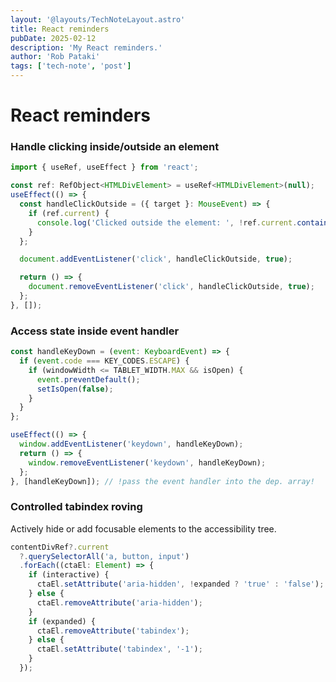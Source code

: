 ```yaml
---
layout: '@layouts/TechNoteLayout.astro'
title: React reminders
pubDate: 2025-02-12
description: 'My React reminders.'
author: 'Rob Pataki'
tags: ['tech-note', 'post']
---
```


# React reminders

### Handle clicking inside/outside an element

```js
import { useRef, useEffect } from 'react';

const ref: RefObject<HTMLDivElement> = useRef<HTMLDivElement>(null);
useEffect(() => {
  const handleClickOutside = ({ target }: MouseEvent) => {
    if (ref.current) {
      console.log('Clicked outside the element: ', !ref.current.contains(target as Node));
    }
  };

  document.addEventListener('click', handleClickOutside, true);

  return () => {
    document.removeEventListener('click', handleClickOutside, true);
  };
}, []);
```

### Access state inside event handler

```js
const handleKeyDown = (event: KeyboardEvent) => {
  if (event.code === KEY_CODES.ESCAPE) {
    if (windowWidth <= TABLET_WIDTH.MAX && isOpen) {
      event.preventDefault();
      setIsOpen(false);
    }
  }
};

useEffect(() => {
  window.addEventListener('keydown', handleKeyDown);
  return () => {
    window.removeEventListener('keydown', handleKeyDown);
  };
}, [handleKeyDown]); // !pass the event handler into the dep. array!
```

### Controlled tabindex roving

Actively hide or add focusable elements to the accessibility tree.

```js
contentDivRef?.current
  ?.querySelectorAll('a, button, input')
  .forEach((ctaEl: Element) => {
    if (interactive) {
      ctaEl.setAttribute('aria-hidden', !expanded ? 'true' : 'false');
    } else {
      ctaEl.removeAttribute('aria-hidden');
    }
    if (expanded) {
      ctaEl.removeAttribute('tabindex');
    } else {
      ctaEl.setAttribute('tabindex', '-1');
    }
  });
```
